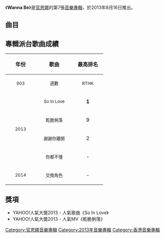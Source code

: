 {{Distinguish|Wanna Be (AOA單曲)}} 
{{unreferenced|time=2018-11-03T05:09:08+00:00}}
{{Infobox album <!-- See Wikipedia:WikiProject_Albums -->
| name       = Wanna Be
| type       = [[專輯|專輯]]
| artist     = [[官恩娜|官恩娜]]
| cover      = Wanna Be_cover.jpg
| released   = 2013年8月16日
| recorded   = 2012年－2013年
| genre      = [[粵語流行音樂|粵語流行音樂]]
| length     = 29分24秒
| label      = [[華納唱片_(香港)|華納唱片]]
<!-- 未知參數 | number     = 8 -->
| prev_title = [[Take_A_Shine_To...|Take A Shine To...]]
| prev_year  = 2011
| next_title = 
| next_year  = 
}}
《'''Wanna Be'''》是[[官恩娜|官恩娜]]的第7張[[音樂專輯|音樂專輯]]，於2013年8月16日推出。

==曲目==
{{tracklist
| headline        = CD
| total_length    = 29:24

| title1         = [[So_In_Love|So In Love]]
| music1         = [[方大同|方大同]]
| lyrics1        = [[C君|C君]]
| arranger1      = 方大同<br>[[Derrick_Sepnio|Derrick Sepnio]]
| producer1      = 方大同<br>Derrick Sepnio
| longnote1      = 第一主打
| length1        = 3:06

| title2         = 溫馨提示
| music2         = [[Edward_Chan|Edward Chan]]<br>[[Charles_Lee|Charles Lee]]
| lyrics2        = [[蘇耀宗|蘇耀宗]]
| arranger2      = Edward Chan
| producer2      = Edward Chan<br>Charles Lee
| longnote2      = 
| length2        = 3:46

| title3         = 乾脆俐落
| music3         = [[江海迦|AGA]]
| lyrics3        = [[林若寧|林若寧]]
| arranger3      = [[Larry_Wong|Larry Wong]]
| producer3      = [[舒文_(音樂人)|舒文]]
| longnote3      = 第二主打
| length3        = 3:47

| title4         = 你都不懂
| music4         = [[Kenix_Cheang|Kenix Cheang]]
| lyrics4        = [[陳詠謙|陳詠謙]]
| arranger4      = Kenix Cheang
| producer4      = 舒文
| longnote4      = 第四主打
| length4        = 4:13

| title5         = 交換角色
| music5         = [[Fergus_Chow|Fergus Chow]]
| lyrics5        = 陳詠謙
| arranger5      = Fergus Chow
| producer5      = Fergus Chow
| longnote5      = 第五主打
| length5        = 3:05

| title6         = 謝謝你離開
| music6         = [[周柏豪|周柏豪]]
| lyrics6        = 林若寧
| arranger6      = [[周錫漢|Randy Chow]]
| producer6      = Randy Chow<br>Edward Chan<br>周柏豪
| longnote6      = 第三主打
| length6        = 3:35

| title7         = 愛人不疑
| music7         = [[鄭勝元|鄭勝元]]
| lyrics7        = 陳詠謙
| arranger7      = [[黃兆銘|Nick Wong]]<br>Edward Chan
| producer7      = Edward Chan
| note7          = 國語
| longnote7      = 
| length7        = 4:14

| title8         = 謝謝你離開
| music8         = 周柏豪
| lyrics8        = 林若寧
| arranger8      = 
| producer8      = 
| note8          = Live
| longnote8      = 
| length8        = 3:34
}}

== 專輯派台歌曲成績 ==
{| class="wikitable"
!align="center" rowspan="2" | 年份
!align="center" rowspan="2" | 歌曲
!align="center" colspan="8" | 最高排名
|-
!width="80"|<small>903</small> !! width="100"|<small>週數</small> !! width="80"|<small>RTHK</small> !! width="100"|<small>週數</small> !! width="80"|<small>997</small> !! width="100"|<small>週數</small> !! width="80"|<small>TVB</small> !! width="100"|<small>週數</small>
|-
|align="center" rowspan="4"| <small>2013</small> ||align="center"| <small>So In Love</small> ||align="center"| '''1''' ||align="center"| 6 ||align="center"| '''1''' ||align="center"| 6 ||align="center"| '''1''' ||align="center"| 6 ||align="center"| - ||align="center"| -
|-
|align="center"| <small>乾脆俐落</small> ||align="center"| 9 ||align="center"| 5 ||align="center"| 3 ||align="center"| 5 ||align="center"| 2 ||align="center"| 5 ||align="center"| - ||align="center"| -
|-
|align="center"| <small>謝謝你離開</small> ||align="center"| 2 ||align="center"| 4 ||align="center"| 3 ||align="center"| 4 ||align="center"| '''1''' ||align="center"| 10 ||align="center"| - ||align="center"| -
|-
|align="center"| <small>你都不懂</small> ||align="center"| - ||align="center"| - ||align="center"| - ||align="center"| - ||align="center"| 3 ||align="center"| 3 ||align="center"| - ||align="center"| -
|-
|align="center"|<small>2014</small> ||align="center"| <small>交換角色</small> ||align="center"| - ||align="center"| - ||align="center"| - ||align="center"| - ||align="center"| 5 ||align="center"| 3 ||align="center"| - ||align="center"| -
|}

==獎項==
*YAHOO!人氣大獎2013 - 人氣歌曲《So In Love》
*YAHOO!人氣大獎2013 - 人氣MV《乾脆俐落》

[[Category:官恩娜音樂專輯|Category:官恩娜音樂專輯]]
[[Category:2013年音樂專輯|Category:2013年音樂專輯]]
[[Category:香港音樂專輯|Category:香港音樂專輯]]